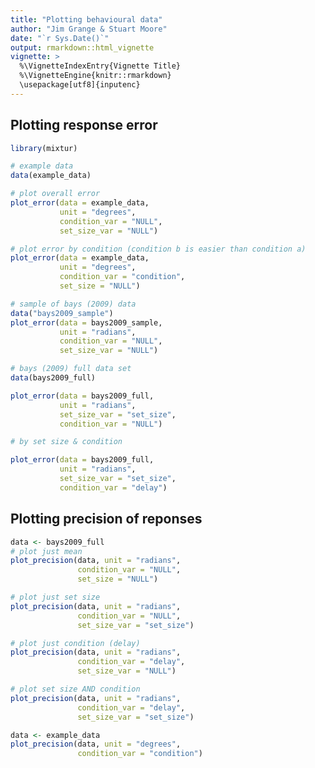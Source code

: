 ```yaml
---
title: "Plotting behavioural data"
author: "Jim Grange & Stuart Moore"
date: "`r Sys.Date()`"
output: rmarkdown::html_vignette
vignette: >
  %\VignetteIndexEntry{Vignette Title}
  %\VignetteEngine{knitr::rmarkdown}
  \usepackage[utf8]{inputenc}
---
```


## Plotting response error

```r
library(mixtur)

# example data
data(example_data)

# plot overall error
plot_error(data = example_data, 
           unit = "degrees", 
           condition_var = "NULL", 
           set_size_var = "NULL")
```

```r
# plot error by condition (condition b is easier than condition a)
plot_error(data = example_data, 
           unit = "degrees", 
           condition_var = "condition", 
           set_size = "NULL")
```

```r
# sample of bays (2009) data
data("bays2009_sample")
plot_error(data = bays2009_sample, 
           unit = "radians", 
           condition_var = "NULL", 
           set_size_var = "NULL")
```

```r
# bays (2009) full data set
data(bays2009_full)

plot_error(data = bays2009_full,
           unit = "radians",
           set_size_var = "set_size", 
           condition_var = "NULL")
```


```r
# by set size & condition

plot_error(data = bays2009_full,
           unit = "radians",
           set_size_var = "set_size", 
           condition_var = "delay")
```

## Plotting precision of reponses

```r
data <- bays2009_full
# plot just mean
plot_precision(data, unit = "radians",
               condition_var = "NULL",
               set_size = "NULL")
```

```r
# plot just set size
plot_precision(data, unit = "radians",
               condition_var = "NULL",
               set_size_var = "set_size")
```

```r
# plot just condition (delay)
plot_precision(data, unit = "radians",
               condition_var = "delay",
               set_size_var = "NULL")
```

```r
# plot set size AND condition
plot_precision(data, unit = "radians",
               condition_var = "delay",
               set_size_var = "set_size")
```

```r
data <- example_data
plot_precision(data, unit = "degrees", 
               condition_var = "condition")

```
